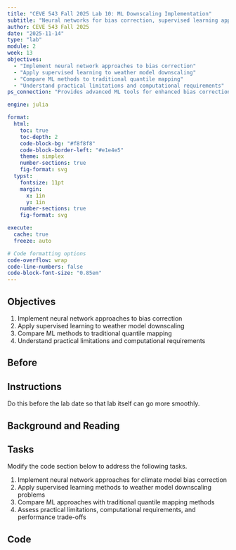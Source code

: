 ```yaml
---
title: "CEVE 543 Fall 2025 Lab 10: ML Downscaling Implementation"
subtitle: "Neural networks for bias correction, supervised learning approaches, practical ML implementation"
author: CEVE 543 Fall 2025
date: "2025-11-14"
type: "lab"
module: 2
week: 13
objectives:
  - "Implement neural network approaches to bias correction"
  - "Apply supervised learning to weather model downscaling"
  - "Compare ML methods to traditional quantile mapping"
  - "Understand practical limitations and computational requirements"
ps_connection: "Provides advanced ML tools for enhanced bias correction and downscaling (optional extension beyond core PS2 requirements)"

engine: julia

format:
  html:
    toc: true
    toc-depth: 2
    code-block-bg: "#f8f8f8"
    code-block-border-left: "#e1e4e5"
    theme: simplex
    number-sections: true
    fig-format: svg
  typst:
    fontsize: 11pt
    margin: 
      x: 1in
      y: 1in
    number-sections: true
    fig-format: svg

execute: 
  cache: true
  freeze: auto

# Code formatting options
code-overflow: wrap
code-line-numbers: false
code-block-font-size: "0.85em"
---
```


## Objectives

1. Implement neural network approaches to bias correction
1. Apply supervised learning to weather model downscaling
1. Compare ML methods to traditional quantile mapping
1. Understand practical limitations and computational requirements

## Before

::: {.callout-important}
## Instructions

Do this before the lab date so that lab itself can go more smoothly.
:::

## Background and Reading

<!-- Content will be added here -->

## Tasks

Modify the code section below to address the following tasks.

1. Implement neural network approaches for climate model bias correction
1. Apply supervised learning methods to weather model downscaling problems
1. Compare ML approaches with traditional quantile mapping methods
1. Assess practical limitations, computational requirements, and performance trade-offs

## Code

